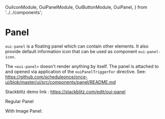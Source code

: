   OuiIconModule,
  OuiPanelModule,
  OuiButtonModule,
  OuiPanel,
} from '../../components';

<Meta of={PanelStories} />

# Panel

`oui-panel` is a floating panel which can contain other elements. It also provide default information icon that can be used as component `oui-panel-icon`.

The `<oui-panel>` doesn't render anything by itself. The panel is attached to and opened via application of the `ouiPanelTriggerFor` directive. See: https://github.com/scheduleonce/once-ui/blob/master/ui/src/components/panel/README.md

Stackblitz demo link : https://stackblitz.com/edit/oui-panel

Regular Panel

<Canvas of={PanelStories.Regular} />

<Controls of={PanelStories.Regular} />

With Image Panel:

<Canvas of={PanelStories.WithImage} />

<Controls of={PanelStories.WithImage} />
